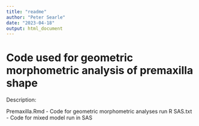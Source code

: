 ```yaml
---
title: "readme"
author: "Peter Searle"
date: "2023-04-18"
output: html_document
---
```


# Code used for geometric morphometric analysis of premaxilla shape

Description: 

Premaxilla.Rmd - Code for geometric morphometric analyses run R
SAS.txt - Code for mixed model run in SAS


